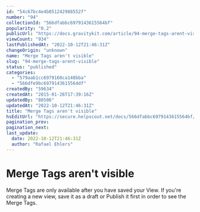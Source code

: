 ```yaml
---
id: "54c67bc4e4b051242988552f"
number: "94"
collectionId: "566dfabbc6979143615564bf"
popularity: "0.2"
publicUrl: "https://docs.gravitykit.com/article/94-merge-tags-arent-visible"
viewCount: "934"
lastPublishedAt: "2022-10-12T21:46:31Z"
changeOrigin: "unknown"
name: "Merge Tags aren't visible"
slug: "94-merge-tags-arent-visible"
status: "published"
categories: 
  - "579aab1cc6979160ca148bba"
  - "566dfe9bc6979143615564df"
createdBy: "59634"
createdAt: "2015-01-26T17:39:16Z"
updatedBy: "80506"
updatedAt: "2022-10-12T21:46:31Z"
title: "Merge Tags aren't visible"
hsEditUrl: "https://secure.helpscout.net/docs/566dfabbc6979143615564bf/article/54c67bc4e4b051242988552f"
pagination_prev: 
pagination_next: 
last_update:
  date: 2022-10-12T21:46:31Z
  author: "Rafael Ehlers"
---
```


# Merge Tags aren't visible

Merge Tags are only available after you have saved your View. If you're creating a new view, save it as a draft or Publish it first in order to see the Merge Tags.